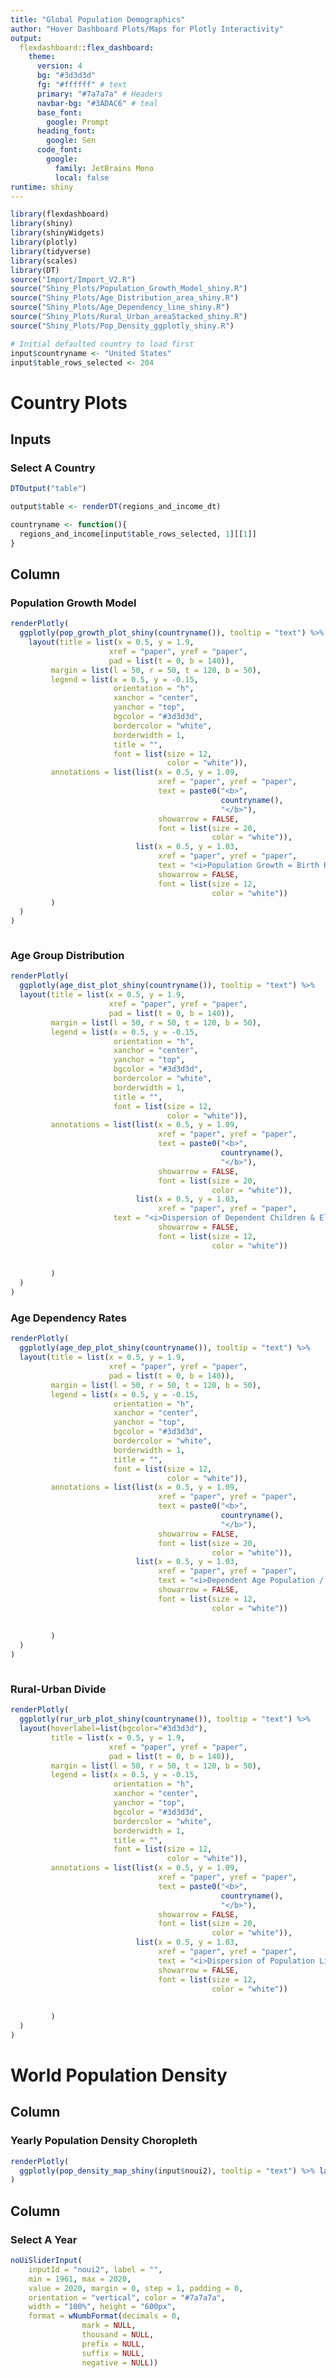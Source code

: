 ```yaml
---
title: "Global Population Demographics"
author: "Hover Dashboard Plots/Maps for Plotly Interactivity"
output:
  flexdashboard::flex_dashboard:
    theme:
      version: 4
      bg: "#3d3d3d"
      fg: "#ffffff" # text
      primary: "#7a7a7a" # Headers
      navbar-bg: "#3ADAC6" # teal
      base_font: 
        google: Prompt
      heading_font:
        google: Sen
      code_font:
        google: 
          family: JetBrains Mono
          local: false
runtime: shiny
---
```


```r
library(flexdashboard)
library(shiny)
library(shinyWidgets)
library(plotly)
library(tidyverse)
library(scales)
library(DT)
source("Import/Import_V2.R")
source("Shiny_Plots/Population_Growth_Model_shiny.R")
source("Shiny_Plots/Age_Distribution_area_shiny.R")
source("Shiny_Plots/Age_Dependency_line_shiny.R")
source("Shiny_Plots/Rural_Urban_areaStacked_shiny.R")
source("Shiny_Plots/Pop_Density_ggplotly_shiny.R")
```

```r
# Initial defaulted country to load first
input$countryname <- "United States"
input$table_rows_selected <- 204
```

<style>

.navbar-brand {
  display: grid;
  margin: auto;
  padding: 5px;
}

.navbar-author {
  margin-left: 0px;
}
</style>


Country Plots
================================================================================



Inputs {data-width=300}
--------------------------------------------------------------------------------


### **Select A Country**

```r
DTOutput("table")

output$table <- renderDT(regions_and_income_dt)

countryname <- function(){
  regions_and_income[input$table_rows_selected, 1][[1]]
}
```




Column {.tabset}
--------------------------------------------------------------------------------



### Population Growth Model

```r
renderPlotly(
  ggplotly(pop_growth_plot_shiny(countryname()), tooltip = "text") %>% 
    layout(title = list(x = 0.5, y = 1.9,
                      xref = "paper", yref = "paper",
                      pad = list(t = 0, b = 140)),
         margin = list(l = 50, r = 50, t = 120, b = 50),
         legend = list(x = 0.5, y = -0.15, 
                       orientation = "h", 
                       xanchor = "center", 
                       yanchor = "top",
                       bgcolor = "#3d3d3d",
                       bordercolor = "white",
                       borderwidth = 1,
                       title = "",
                       font = list(size = 12,
                                   color = "white")),
         annotations = list(list(x = 0.5, y = 1.09, 
                                 xref = "paper", yref = "paper", 
                                 text = paste0("<b>",
                                               countryname(),
                                               "</b>"),
                                 showarrow = FALSE,
                                 font = list(size = 20,
                                             color = "white")),
                            list(x = 0.5, y = 1.03, 
                                 xref = "paper", yref = "paper", 
                                 text = "<i>Population Growth = Birth Rate - Death Rate + Net Migration</i>",
                                 showarrow = FALSE,
                                 font = list(size = 12,
                                             color = "white"))
         )
  )
)



```



### Age Group Distribution

```r
renderPlotly(
  ggplotly(age_dist_plot_shiny(countryname()), tooltip = "text") %>%
  layout(title = list(x = 0.5, y = 1.9,
                      xref = "paper", yref = "paper",
                      pad = list(t = 0, b = 140)),
         margin = list(l = 50, r = 50, t = 120, b = 50),
         legend = list(x = 0.5, y = -0.15, 
                       orientation = "h", 
                       xanchor = "center", 
                       yanchor = "top",
                       bgcolor = "#3d3d3d",
                       bordercolor = "white",
                       borderwidth = 1,
                       title = "",
                       font = list(size = 12,
                                   color = "white")),
         annotations = list(list(x = 0.5, y = 1.09, 
                                 xref = "paper", yref = "paper", 
                                 text = paste0("<b>",
                                               countryname(),
                                               "</b>"),
                                 showarrow = FALSE,
                                 font = list(size = 20,
                                             color = "white")),
                            list(x = 0.5, y = 1.03, 
                                 xref = "paper", yref = "paper", 
                       text = "<i>Dispersion of Dependent Children & Elderly to Working Age Adults</i>",
                                 showarrow = FALSE,
                                 font = list(size = 12,
                                             color = "white"))
         
                            
         )
  )
)
```



### Age Dependency Rates

```r
renderPlotly(
  ggplotly(age_dep_plot_shiny(countryname()), tooltip = "text") %>% 
  layout(title = list(x = 0.5, y = 1.9,
                      xref = "paper", yref = "paper",
                      pad = list(t = 0, b = 140)),
         margin = list(l = 50, r = 50, t = 120, b = 50),
         legend = list(x = 0.5, y = -0.15, 
                       orientation = "h", 
                       xanchor = "center", 
                       yanchor = "top",
                       bgcolor = "#3d3d3d",
                       bordercolor = "white",
                       borderwidth = 1,
                       title = "",
                       font = list(size = 12,
                                   color = "white")),
         annotations = list(list(x = 0.5, y = 1.09, 
                                 xref = "paper", yref = "paper", 
                                 text = paste0("<b>",
                                               countryname(),
                                               "</b>"),
                                 showarrow = FALSE,
                                 font = list(size = 20,
                                             color = "white")),
                            list(x = 0.5, y = 1.03, 
                                 xref = "paper", yref = "paper", 
                                 text = "<i>Dependent Age Population / Working Age Population</i>",
                                 showarrow = FALSE,
                                 font = list(size = 12,
                                             color = "white"))
         
                            
         )
  )
)



```


### Rural-Urban Divide

```r
renderPlotly(
  ggplotly(rur_urb_plot_shiny(countryname()), tooltip = "text") %>% 
  layout(hoverlabel=list(bgcolor="#3d3d3d"),
         title = list(x = 0.5, y = 1.9,
                      xref = "paper", yref = "paper",
                      pad = list(t = 0, b = 140)),
         margin = list(l = 50, r = 50, t = 120, b = 50),
         legend = list(x = 0.5, y = -0.15, 
                       orientation = "h", 
                       xanchor = "center", 
                       yanchor = "top",
                       bgcolor = "#3d3d3d",
                       bordercolor = "white",
                       borderwidth = 1,
                       title = "",
                       font = list(size = 12,
                                   color = "white")),
         annotations = list(list(x = 0.5, y = 1.09, 
                                 xref = "paper", yref = "paper", 
                                 text = paste0("<b>",
                                               countryname(),
                                               "</b>"),
                                 showarrow = FALSE,
                                 font = list(size = 20,
                                             color = "white")),
                            list(x = 0.5, y = 1.03, 
                                 xref = "paper", yref = "paper", 
                                 text = "<i>Dispersion of Population Living Among Rural/Urban Areas</i>",
                                 showarrow = FALSE,
                                 font = list(size = 12,
                                             color = "white"))
         
                            
         )
  )
)
```





World Population Density {data-orientation=columns}
================================================================================


Column {data-width=90%}
--------------------------------------------------------------------------------

### Yearly Population Density Choropleth {data-width=90%}

```r
renderPlotly(
  ggplotly(pop_density_map_shiny(input$noui2), tooltip = "text") %>% layout(showlegend = F)
)
```



Column {data-width=10%}
--------------------------------------------------------------------------------


### Select A Year

```r
noUiSliderInput(
    inputId = "noui2", label = "",
    min = 1961, max = 2020,
    value = 2020, margin = 0, step = 1, padding = 0,
    orientation = "vertical", color = "#7a7a7a",
    width = "100%", height = "600px",
    format = wNumbFormat(decimals = 0,
                mark = NULL,
                thousand = NULL,
                prefix = NULL,
                suffix = NULL,
                negative = NULL))
```

